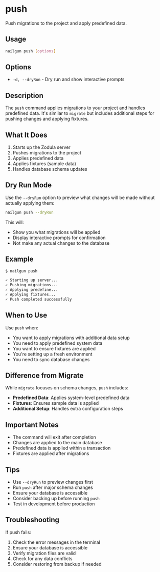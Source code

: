 # push

Push migrations to the project and apply predefined data.

## Usage

```bash
nailgun push [options]
```

## Options

- `-d, --dryRun` - Dry run and show interactive prompts

## Description

The `push` command applies migrations to your project and handles predefined data. It's similar to `migrate` but includes additional steps for pushing changes and applying fixtures.

## What It Does

1. Starts up the Zodula server
2. Pushes migrations to the project
3. Applies predefined data
4. Applies fixtures (sample data)
5. Handles database schema updates

## Dry Run Mode

Use the `--dryRun` option to preview what changes will be made without actually applying them:

```bash
nailgun push --dryRun
```

This will:
- Show you what migrations will be applied
- Display interactive prompts for confirmation
- Not make any actual changes to the database

## Example

```bash
$ nailgun push

✓ Starting up server...
✓ Pushing migrations...
✓ Applying predefine...
✓ Applying fixtures...
✓ Push completed successfully
```

## When to Use

Use `push` when:

- You want to apply migrations with additional data setup
- You need to apply predefined system data
- You want to ensure fixtures are applied
- You're setting up a fresh environment
- You need to sync database changes

## Difference from Migrate

While `migrate` focuses on schema changes, `push` includes:

- **Predefined Data**: Applies system-level predefined data
- **Fixtures**: Ensures sample data is applied
- **Additional Setup**: Handles extra configuration steps

## Important Notes

- The command will exit after completion
- Changes are applied to the main database
- Predefined data is applied within a transaction
- Fixtures are applied after migrations

## Tips

- Use `--dryRun` to preview changes first
- Run `push` after major schema changes
- Ensure your database is accessible
- Consider backing up before running `push`
- Test in development before production

## Troubleshooting

If push fails:

1. Check the error messages in the terminal
2. Ensure your database is accessible
3. Verify migration files are valid
4. Check for any data conflicts
5. Consider restoring from backup if needed
